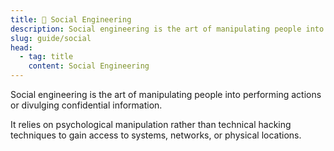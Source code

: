 ```yaml
---
title: 👥 Social Engineering
description: Social engineering is the art of manipulating people into performing actions or divulging confidential information.
slug: guide/social
head:
  - tag: title
    content: Social Engineering
---
```


Social engineering is the art of manipulating people into performing actions or divulging confidential information.

It relies on psychological manipulation rather than technical hacking techniques to gain access to systems, networks, or physical locations.
